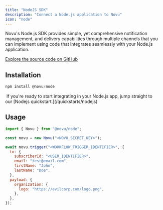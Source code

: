 ```yaml
---
title: "NodeJS SDK"
description: "Connect a Node.js application to Novu"
icon: "node"
---
```


Novu's Node.js SDK provides simple, yet comprehensive notification management, and delivery capabilities through multiple channels that you can implement using code that integrates seamlessly with your Node.js application.

[Explore the source code on GitHub](https://github.com/novuhq/novu/tree/next/packages/node)

## Installation

```javascript
npm install @novu/node
```

<Tip>
   If you're ready to start integrating in your Node.js app, jump straight to
  our [Nodejs quickstart.](/quickstarts/nodejs)
</Tip>

## Usage

```javascript
import { Novu } from "@novu/node";

const novu = new Novu("<NOVU_SECRET_KEY>");

await novu.trigger("<WORKFLOW_TRIGGER_IDENTIFIER>", {
  to: {
    subscriberId: "<USER_IDENTIFIER>",
    email: "test@email.com",
    firstName: "John",
    lastName: "Doe",
  },
  payload: {
    organization: {
      logo: "https://evilcorp.com/logo.png",
    },
  },
});
```
